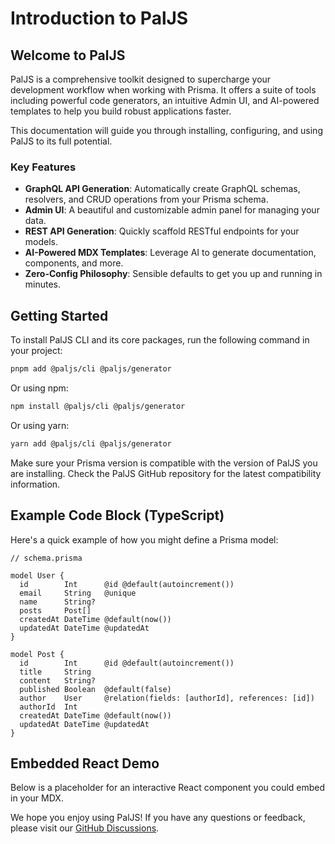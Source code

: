 # Introduction to PalJS

## Welcome to PalJS

PalJS is a comprehensive toolkit designed to supercharge your development workflow when working with Prisma. It offers a suite of tools including powerful code generators, an intuitive Admin UI, and AI-powered templates to help you build robust applications faster.

This documentation will guide you through installing, configuring, and using PalJS to its full potential.

### Key Features

- **GraphQL API Generation**: Automatically create GraphQL schemas, resolvers, and CRUD operations from your Prisma schema.
- **Admin UI**: A beautiful and customizable admin panel for managing your data.
- **REST API Generation**: Quickly scaffold RESTful endpoints for your models.
- **AI-Powered MDX Templates**: Leverage AI to generate documentation, components, and more.
- **Zero-Config Philosophy**: Sensible defaults to get you up and running in minutes.

## Getting Started

To install PalJS CLI and its core packages, run the following command in your project:

```bash
pnpm add @paljs/cli @paljs/generator
```

Or using npm:

```bash
npm install @paljs/cli @paljs/generator
```

Or using yarn:

```bash
yarn add @paljs/cli @paljs/generator
```

<Callout title="Prisma Version Compatibility">
  Make sure your Prisma version is compatible with the version of PalJS you are
  installing. Check the PalJS GitHub repository for the latest compatibility
  information.
</Callout>

## Example Code Block (TypeScript)

Here's a quick example of how you might define a Prisma model:

```prisma
// schema.prisma

model User {
  id        Int      @id @default(autoincrement())
  email     String   @unique
  name      String?
  posts     Post[]
  createdAt DateTime @default(now())
  updatedAt DateTime @updatedAt
}

model Post {
  id        Int      @id @default(autoincrement())
  title     String
  content   String?
  published Boolean  @default(false)
  author    User     @relation(fields: [authorId], references: [id])
  authorId  Int
  createdAt DateTime @default(now())
  updatedAt DateTime @updatedAt
}
```

## Embedded React Demo

Below is a placeholder for an interactive React component you could embed in your MDX.

<ReactDemo />

We hope you enjoy using PalJS! If you have any questions or feedback, please visit our [GitHub Discussions](https://github.com/paljs/pal/discussions).

